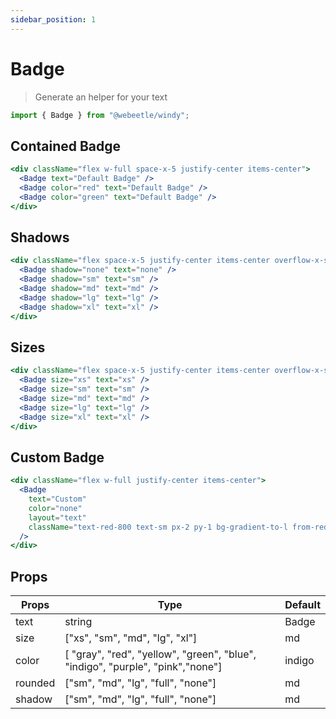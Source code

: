 ```yaml
---
sidebar_position: 1
---
```


# Badge

> Generate an helper for your text

```jsx title="Import"
import { Badge } from "@webeetle/windy";
```

## Contained Badge

```jsx live
<div className="flex w-full space-x-5 justify-center items-center">
  <Badge text="Default Badge" />
  <Badge color="red" text="Default Badge" />
  <Badge color="green" text="Default Badge" />
</div>
```

## Shadows

```jsx live
<div className="flex space-x-5 justify-center items-center overflow-x-scroll md:overflow-x-auto pb-10">
  <Badge shadow="none" text="none" />
  <Badge shadow="sm" text="sm" />
  <Badge shadow="md" text="md" />
  <Badge shadow="lg" text="lg" />
  <Badge shadow="xl" text="xl" />
</div>
```

## Sizes

```jsx live
<div className="flex space-x-5 justify-center items-center overflow-x-scroll md:overflow-x-auto pb-5">
  <Badge size="xs" text="xs" />
  <Badge size="sm" text="sm" />
  <Badge size="md" text="md" />
  <Badge size="lg" text="lg" />
  <Badge size="xl" text="xl" />
</div>
```

## Custom Badge

```jsx live
<div className="flex w-full justify-center items-center">
  <Badge
    text="Custom"
    color="none"
    layout="text"
    className="text-red-800 text-sm px-2 py-1 bg-gradient-to-l from-red-500 to-yellow-300"
  />
</div>
```

## Props

<table className="max-w-full overflow-x-scroll md:overflow-x-auto">
  <thead>
    <tr>
      <th>Props</th>
      <th>Type</th>
      <th>Default</th>
    </tr>
  </thead>
  <tbody>
    <tr>
      <td>text</td>
      <td>string</td>
      <td>Badge</td>
    </tr>
    <tr>
      <td>size</td>
      <td>["xs", "sm", "md", "lg", "xl"]</td>
      <td>md</td>
    </tr>
    <tr>
      <td>color</td>
      <td>
        [ "gray", "red", "yellow", "green", "blue", "indigo", "purple",
        "pink","none"]
      </td>
      <td>indigo</td>
    </tr>
    <tr>
      <td>rounded</td>
      <td>["sm", "md", "lg", "full", "none"]</td>
      <td>md</td>
    </tr>
    <tr>
      <td>shadow</td>
      <td>["sm", "md", "lg", "full", "none"]</td>
      <td>md</td>
    </tr>
  </tbody>
</table>
